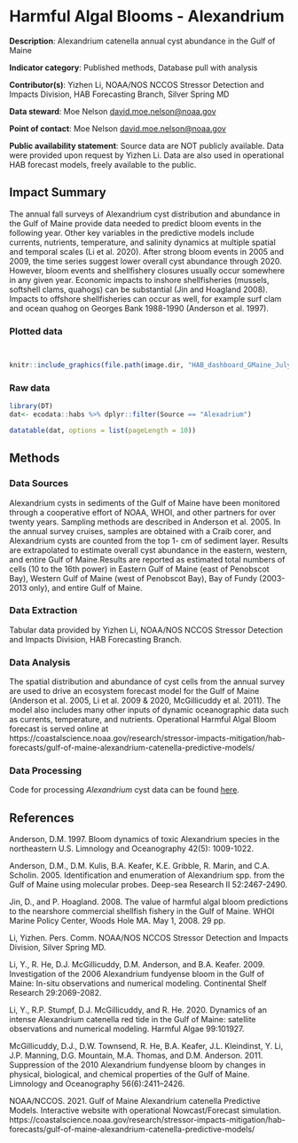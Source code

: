 # Harmful Algal Blooms - Alexandrium

**Description**: Alexandrium catenella annual cyst abundance in the Gulf of Maine

**Indicator category**: Published methods, Database pull with analysis

**Contributor(s)**: Yizhen Li, NOAA/NOS NCCOS Stressor Detection and Impacts Division, HAB Forecasting Branch, Silver Spring MD
  
**Data steward**: Moe Nelson <david.moe.nelson@noaa.gov>
  
**Point of contact**: Moe Nelson <david.moe.nelson@noaa.gov>

**Public availability statement**: Source data are NOT publicly available. Data were provided upon request by Yizhen Li.  Data are also used in operational HAB forecast models, freely available to the public.

## Impact Summary

The annual fall surveys of Alexandrium cyst distribution and abundance in the Gulf of Maine provide data needed to predict bloom events in the following year.  Other key variables in the predictive models include currents, nutrients, temperature, and salinity dynamics at multiple spatial and temporal scales (Li et al. 2020).  After strong bloom events in 2005 and 2009, the time series suggest lower overall cyst abundance through 2020.  However, bloom events and shellfishery closures usually occur somewhere in any given year.  Economic impacts to inshore shellfisheries (mussels, softshell clams, quahogs) can be substantial (Jin and Hoagland 2008).  Impacts to offshore shellfisheries can occur as well, for example surf clam and ocean quahog on Georges Bank 1988-1990 (Anderson et al. 1997). 

### Plotted data 
```r

```


```r

```

```r
knitr::include_graphics(file.path(image.dir, "HAB_dashboard_GMaine_July8_2021 - David Nelson - NOAA Federal.png"))
```

### Raw data 
```r
library(DT)
dat<- ecodata::habs %>% dplyr::filter(Source == "Alexadrium")

datatable(dat, options = list(pageLength = 10))

```

## Methods
### Data Sources

Alexandrium cysts in sediments of the Gulf of Maine have been monitored through a cooperative effort of NOAA, WHOI, and other partners for over twenty years.  Sampling methods are described in Anderson et al. 2005.  In the annual survey cruises, samples are obtained with a Craib corer, and Alexandrium cysts are counted from the top 1- cm of sediment layer. Results are extrapolated to estimate overall cyst abundance in the eastern, western, and entire Gulf of Maine.Results are reported as estimated total numbers of cells (10 to the 16th power) in Eastern Gulf of Maine (east of Penobscot Bay), Western Gulf of Maine (west of Penobscot Bay), Bay of Fundy (2003-2013 only), and entire Gulf of Maine.



### Data Extraction
Tabular data provided by Yizhen Li, NOAA/NOS NCCOS Stressor Detection and Impacts Division, HAB Forecasting Branch. 

### Data Analysis

The spatial distribution and abundance of cyst cells from the annual survey are used to drive an ecosystem forecast model for the Gulf of Maine (Anderson et al. 2005, Li et al. 2009 & 2020, McGillicuddy et al. 2011). The model also includes many other inputs of dynamic oceanographic data such as currents, temperature, and nutrients. Operational Harmful Algal Bloom forecast is served online at https://coastalscience.noaa.gov/research/stressor-impacts-mitigation/hab-forecasts/gulf-of-maine-alexandrium-catenella-predictive-models/

### Data Processing

Code for processing *Alexandrium* cyst data can be found [here](https://github.com/NOAA-EDAB/ecodata/blob/master/data-raw/get_habs.R).

## References
Anderson, D.M.  1997.  Bloom dynamics of toxic Alexandrium species in the northeastern U.S.  Limnology and Oceanography 42(5): 1009-1022.

Anderson, D.M., D.M. Kulis, B.A. Keafer, K.E. Gribble, R. Marin, and C.A. Scholin. 2005.  Identification and enumeration of Alexandrium spp. from the Gulf of Maine using molecular probes.  Deep-sea Research II 52:2467-2490.

Jin, D., and P. Hoagland.  2008.  The value of harmful algal bloom predictions to the nearshore commercial shellfish fishery in the Gulf of Maine.  WHOI Marine Policy Center, Woods Hole MA.  May 1, 2008.  29 pp.

Li, Yizhen.  Pers. Comm.  NOAA/NOS NCCOS Stressor Detection and Impacts Division, Silver Spring MD.

Li, Y., R. He, D.J. McGillicuddy, D.M. Anderson, and B.A. Keafer.  2009.  Investigation of the 2006 Alexandrium fundyense bloom in the Gulf of Maine: In-situ observations and numerical modeling.  Continental Shelf Research 29:2069-2082.

Li, Y., R.P. Stumpf, D.J. McGillicuddy, and R. He. 2020.  Dynamics of an intense Alexandrium catenella red tide in the Gulf of Maine: satellite observations and numerical modeling. Harmful Algae 99:101927.

McGillicuddy, D.J., D.W. Townsend, R. He, B.A. Keafer, J.L. Kleindinst, Y. Li, J.P. Manning, D.G. Mountain, M.A. Thomas, and D.M. Anderson. 2011.  Suppression of the 2010 Alexandrium fundyense bloom by changes in physical, biological, and chemical properties of the Gulf of Maine.  Limnology and Oceanography 56(6):2411–2426.

NOAA/NCCOS.  2021.  Gulf of Maine Alexandrium catenella Predictive Models.  Interactive website with operational Nowcast/Forecast simulation.  https://coastalscience.noaa.gov/research/stressor-impacts-mitigation/hab-forecasts/gulf-of-maine-alexandrium-catenella-predictive-models/
